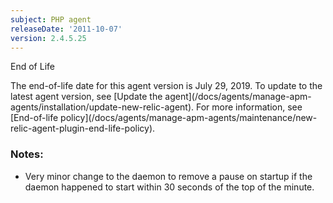 ```yaml
---
subject: PHP agent
releaseDate: '2011-10-07'
version: 2.4.5.25
---
```


End of Life

<Callout variant="important">
  The end-of-life date for this agent version is July 29, 2019. To update to the latest agent version, see [Update the agent](/docs/agents/manage-apm-agents/installation/update-new-relic-agent). For more information, see [End-of-life policy](/docs/agents/manage-apm-agents/maintenance/new-relic-agent-plugin-end-life-policy).
</Callout>

### Notes:

* Very minor change to the daemon to remove a pause on startup if the daemon happened to start within 30 seconds of the top of the minute.
